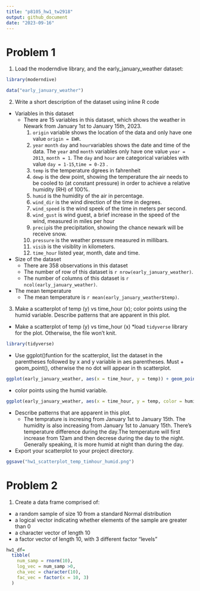```yaml
---
title: "p8105_hw1_tw2918"
output: github_document
date: "2023-09-16"
---
```


# Problem 1
1. Load the moderndive library, and the early_january_weather dataset:

```r
library(moderndive)
```

```r
data("early_january_weather")
```

2. Write a short description of the dataset using inline R code

* Variables in this dataset
  * There are 15 variables in this dataset, which shows the weather in Newark from January 1st to January 15th, 2023. 
    1. `origin` variable shows the location of the data and only have one value `origin = EWR`.
    2. `year` `month` `day` and `hour`variables shows the date and time of the data. The `year` and `month` variables only have one value `year = 2013`, `month = 1`. The `day` and `hour` are categorical variables with value `day = 1-15`,`time = 0-23` .
    3. `temp` is the temperature dgrees in fahrenheit
    4. `dewp` is the dew point, showing the temperature the air needs to be cooled to (at constant pressure) in order to achieve a relative humidity (RH) of 100%.
    5. `humid` is the humidity of the air in percentage.
    6. `wind_dir` is the wind direction of the time in degrees.
    7. `wind_speed` is the wind speek of the time in meters per second.
    8. `wind_gust` is wind guest,  a brief increase in the speed of the wind, measured in miles per hour
    9. `precip`is the precipitation, showing the chance newark will be receive snow.
    10. `pressure` is the weather pressure measured in millibars.
    11. `visib` is the visiblity in kilometers.
    12. `time_hour` listed year, month, date and time. 

* Size of the dataset
  * There are 358 observations in this dataset
  * The number of row of this dataset is `r nrow(early_january_weather)`.
  * The number of columns of this dataset is `r ncol(early_january_weather)`.

* The mean temperature
  * The mean temperature is `r mean(early_january_weather$temp)`.

3. Make a scatterplot of temp (y) vs time_hour (x); color points using the humid variable. Describe patterns that are apparent in this plot.

* Make a scatterplot of temp (y) vs time_hour (x)
  *load `tidyverse` library for the plot. Otherwise, the file won't knit.
```r
library(tidyverse)
```

  * Use ggplot()funtion for the scatterplot, list the dataset in the parentheses followed by x and y variable in aes parentheses. Must + geom_point(), otherwise the no dot will appear in th scatterplot. 
```r
ggplot(early_january_weather, aes(x = time_hour, y = temp)) + geom_point()
```

  * color points using the humid variable.
```r
ggplot(early_january_weather, aes(x = time_hour, y = temp, color = humid )) + geom_point()
```

  * Describe patterns that are apparent in this plot.
    * The temprature is incresing from January 1st to January 15th. The humidity is also increasing from January 1st to January 15th. There's temperature difference during the day.The temperature will first increase from 12am and then decrese during the day to the night. Generally speaking, it is more humid at night than during the day. 
    
  * Export your scatterplot to your project directory.
```r
ggsave("hw1_scatterplot_temp_timhour_humid.png")
```

# Problem 2
1. Create a data frame comprised of:
* a random sample of size 10 from a standard Normal distribution
* a logical vector indicating whether elements of the sample are greater than 0
* a character vector of length 10
* a factor vector of length 10, with 3 different factor “levels”

```r
hw1_df=
  tibble(
    num_samp = rnorm(10),
    log_vec = num_samp >0,
    cha_vec = character(10),
    fac_vec = factor(x = 10, 3)
  )
```



  